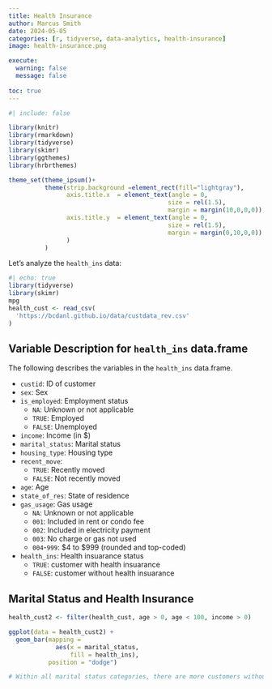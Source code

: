 ```yaml
---
title: Health Insurance
author: Marcus Smith
date: 2024-05-05
categories: [r, tidyverse, data-analytics, health-insurance]
image: health-insurance.png

execute: 
  warning: false
  message: false
  
toc: true
---
```

```r
#| include: false

library(knitr)
library(rmarkdown)
library(tidyverse)
library(skimr)
library(ggthemes)
library(hrbrthemes)

theme_set(theme_ipsum()+
          theme(strip.background =element_rect(fill="lightgray"),
                axis.title.x  = element_text(angle = 0,
                                            size = rel(1.5),
                                            margin = margin(10,0,0,0)),
                axis.title.y  = element_text(angle = 0,
                                            size = rel(1.5),
                                            margin = margin(0,10,0,0))
                )
          )
```

Let's analyze the `health_ins` data:

```r
#| echo: true
library(tidyverse)
library(skimr)
mpg
health_cust <- read_csv(
  'https://bcdanl.github.io/data/custdata_rev.csv'
)
```


## Variable Description for `health_ins` data.frame

The following describes the variables in the `health_ins` data.frame.

- `custid`: ID of customer
- `sex`: Sex
- `is_employed`: Employment status
  - `NA`: Unknown or not applicable
  - `TRUE`: Employed
  - `FALSE`: Unemployed
- `income`: Income (in $)
- `marital_status`: Marital status
- `housing_type`: Housing type
- `recent_move`: 
  - `TRUE`: Recently moved
  - `FALSE`: Not recently moved
- `age`: Age
- `state_of_res`: State of residence
- `gas_usage`: Gas usage
  - `NA`: Unknown or not applicable
  - `001`: Included in rent or condo fee
  - `002`: Included in electricity payment
  - `003`: No charge or gas not used
  - `004`-`999`: $4 to $999 (rounded and top-coded)
- `health_ins`: Health insuarance status
  - `TRUE`: customer with health insuarance 
  - `FALSE`: customer without health insuarance 

## Marital Status and Health Insurance 

```r
health_cust2 <- filter(health_cust, age > 0, age < 100, income > 0)
```



```r
ggplot(data = health_cust2) +
  geom_bar(mapping = 
             aes(x = marital_status,
                 fill = health_ins),
           position = "dodge")

# Within all marital status categories, there are more customers without health insurance then there are with health insurance. That being said, there are approximately 320,000 married customers without health insurance and 20,000 with health insurance. Approximately, 150,000 never married customers without health insurance and 30,000 with health insurance. For widowed customer, there is approximately 5000 customers without health insurance, and less than 500 customers with health insurance. Lastly. there is approximately 9000 divorced/separated customers without health insurance and 1000 customers with health insurance. 
```
